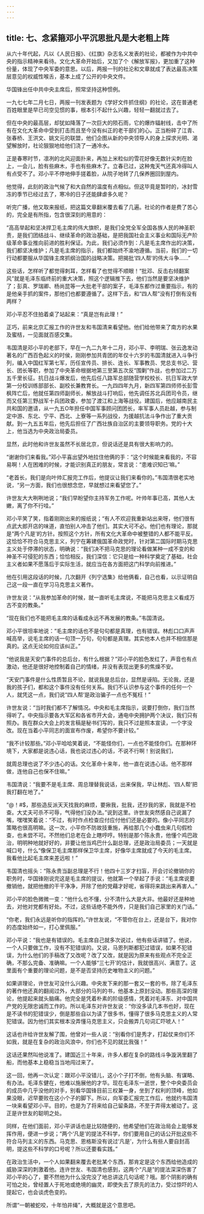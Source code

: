 ```yaml
---
---
---
```

title: 七、念紧箍邓小平沉思批凡是大老粗上阵
---



从六十年代起，凡以《人民日报》、《红旗》杂志名义发表的社论，都被作为中共中央的指示精神来看待。文化大革命开始后，又加了个《解放军报》，更加重了这种份量，体现了中央军委的意思。以后，两报一刊的社沦和文章就成了表达最高决策层意见的权威性喉舌，基本上成了公开的中央文件。

华国锋出任中共中央主席后，照常坚持这种惯例。

一九七七年二月七日，两报一刊发表题为《学好文件抓住纲》的社论，这在普通老百姓眼里是早已司空见惯的事，根本引不起什么兴趣，轻轻一翻就过去了。

但在中央的最高层，却犹如降落了一次巨大的陨石雨，它的爆炸辐射线，击中了所有在文化大革命中受到打击而且至今没有纠正的老干部们的心。正当粉碎了江青、张春桥、王洪文、姚文元的联盟，他们企图从新的中央领导人的身上探求光明、渴望解放时，社论狠狠地给他们浇了一通冷水。

正是春寒时节，凛冽的北风迎面扑来，再加上米粒似的雪花好像无数针尖刺在脸上，一会儿，脸有些麻木，手也有些麻木了。立春已过，这种鬼天气还真冷得叫人有点受不了。邓小平不停地伸手搓着脸，从院子地转了几保养圈回到屋内。

他觉得，此刻的政治气候了和大自然的温度有点相似。但这毕竟是暂时的，冰封雪冻的季节已经过去了，寒冷的日子还能肆虐多久呢？

听完广播，他又取来报纸，把这篇文章翻米覆去看了几遍。社论的作者是费了苦心的，完全是有所指，包含很深刻的用意的：

“高高举起和坚决捍卫毛主席的伟大旗帜，是我们全党全军全国各族人民的神圣职责，是我们团结战斗、继续革命的政治基础，是把我国社会主义事业和国际无产阶级革命事业推向前进的胜利保证。为此，我们必须作到：凡是毛主席作出的决策，我们都坚决维护；凡是毛主席的指示，我们都始终不渝地遵循。当前，我们的一切行动都要服从华国锋主席抓纲治国的战略决策。把揭批‘四人帮’的伟大斗争……”

这些话，怎样听了都觉得刺耳，怎样看了也觉得不顺眼！“批邓、反击右倾翻案风”就是毛泽东临终前的重大决策，照这个逻辑推下去，他们当然是要坚决维护了；彭真、罗瑞卿、杨尚昆等一大批老干部的案子，毛泽东都作过重要指示，有的是他亲手抓的案件，那他们也都要遵循了。这样下去，和“四人帮”没有打倒有没有两样？

邓小平忍不住拍着桌了站起来：“真是岂有此理！”

正巧，前来北京汇报工作的许世友和韦国清来看望他。他们给他带来了南方的水果及蜜桔，一见面就百感交集。

韦国清是邓小平的老部下，早在一九二九年十二月，邓小平、李明瑞、张云逸发动著名的广西百色起义的时侯，刚刚参加共青团的年仅十六岁的韦国清就进入斗争行列，编入中国红军第七军，历任宣传员、排长、连长、军事教员、党总支书记、营长、团长等职，参加了中央革命根据地第三至第五次反“围剿”作战，也参加过二万五千里长征。抗日战斗爆发后，他先后任八路军总部随营学校校长、抗日军政大学第一分校训练部部长、副校长兼教育长。一九四四年九月，新四军第四师师长彭雪枫阵亡后，他就任第四师副师长，解放战斗打响后，他先调任苏北兵团司令员，继而又任第三野战军十兵团政委，参加了渡江和上海等战役。建国后，他应越南民主共和国的邀请，从一九五O年担任中国军事顾问团团长，率军事人员赴越，参与制定中游、东北、宁平、西北、上寮等一系列战役，为援越抗法斗争作出了重大贡献。到一九五五年后，他先后担任了广西壮族自治区的主要领导职务。党的十大上，他当选为中央政治局委员。

显然，此时他和许世友虽然不长居北京，但说话还是具有很大影响力的。

“谢谢你们来看我。”邓小平喜出望外地拉住他俩的手：“这个时候能来看我的，不容易啊！人在困难的时候，才能识别真正的朋友，常言说：“患难识知已’嘛。”

“老首长，我们是向叶帅汇报完工作后，他提议让我们来看你的。”韦国清很老实地说，“另一方面，我们也很想念您，早就想过来看望您了。”

许世友大大咧咧地说；“我们早盼望你主持军务工作呢。叶帅年事已高，其他人太嫩，离了你不行哇。”

邓小平笑了笑，指着刚刚出来的报纸说；“有人不欢迎我重新站出来呀，他们很有点武大郎开店的味道，直怕别人冲击了他们。其实大可不必。他们也有理论，那就是“两个凡是’的方针。按照这个方针，所有文化大革命中被整错的人都不能平反。这恰恰不符合马克思主义，列宁在筹建俄国革命政党时，针对第二国际时期马克思主义处于停滞的状态，明确说：“我们决不把马克思的理论看做某种一成不变的和神圣不可侵犯的东西；恰恰相反，我们深信：它只是给一种科学奠定了基础，社会主义者如果不愿落后于实际生活，就应当在各方面把这门科学向前推进。”

他在引用这段话的时候，几次翻开《列宁选集》给他俩看，自己也看，以示证明自己这一段一直在学习马克思主义著作。

许世友说：“从我参加革命的时候，就一直听毛主席说，不能把马克思主义看成万古不变的教条。”

“现在我们也不能把毛主席的话看成永远不再发展的教条。”韦国清说。

邓小平很坦率地说：“毛主席的话也不是句句都是真理，也有错误。林彪口口声声喊高举，说毛主席的话一句顶一万句，句句都是真理。其实他本人也并不相信那是真的。这点无论如何应该纠正。”

“他说我是天安门事件的总后台，有什么根据？”邓小平的脸色发红了，声音也有点激动，他还是很好地控制着自己的情绪，并没有表现出更多的焦燥不安。

“天安门事件是什么性质暂且不论，就说我是总后台，显然是诬陷。无论我，还是我的孩子们，都和这个事件没有任何关系。我们不认识参与这个事件的任何一个人，就凭这一点，我们说“四人帮’是政治骗子一点也不冤枉！”

许世友说：“当时我们都不了解情况。中央和毛主席指示，说要打倒你，我们当然得听了。中央指示要各大军区和各省市开大会，通电中央拥护两个决议，我们只有照办。我在群众大会上的发言稿是秘书们写的，我只不过是照本宣读，一个字没改。现在当着小平同志的面宣布作废，希望你不要计较。”

“我不计较那些。”邓小平哈哈笑着说，“不能怪你们，一点也不能怪你们。在那种环境下，大家都是说违心话，我也说过违心的话，不说不行啊！别说我们，

就周总理也说了不少违心的话。文化革命十来年，他一直在说违心话。他不那样做，连他自己也保不住嘛。”

韦国清说：“我要不是毛主席、周总理替我说话，出来保我，早让林彪、‘四人帮’把我打翻在地了。”

“@！#$，那些造反派天天找我的麻烦，要揪我，批我，还抄我的家，我就是不检查。大丈夫可杀不可辱，气得他们没办法。”说到这里。许世友突然感自己说漏了嘴，嘿嘿笑着说：“不过，有时作点检查应付应付他们还是必要的。像小平同志的策略也很高明嘛。这一次，小平你不防故技重施，再给那几个小蠢虫来几句假检查，也未尝不可。不然他们总老在会上瞎哼哼。特别是那个陈永贵，他懂个鸡巴政治，明明种地就好好的，非要让他当鸡巴什么副总理，还是政治局委员；一天就是喊口号，什么“像保卫毛主席那样保卫华主席，好像华主席就成了今天的毛主席。我看他比起毛主席来差远啦！”

韦国清也摇头：“陈永贵当副总理是不行！他四十三岁才扫盲，开会讨论撤销你的职务时，华国锋刚说完这是毛主席的提议，他就第一个举起了手说：“毛主席说要撤销他，就把他撤的干干净净，开除了他的党藉才好呢，省得将来跳出来再害人。”

邓小平的脸色微微一变：“他什么也不懂，分不清什么大是大非。他最好还是种地去，对他对党都有好处。不过，这些话绝不能外传，只是我们自己家里的关门话。”

“你老，我们永远是听你的指挥的。”许世友说，“不管你在台上，还是台下，我对你的态度始终如一，打心里佩服。”

邓小平说：“我也是有错误的。毛主席自己就多次说过，他有些话讲错了。他说，一个人只要做工作，没有不犯错误的。又说，马恩列斯都犯过错误，如果不犯错误，为什么他们的手稿改了又改呢？改了又改，就是因为原来有些观点不完全正确，不那么完备、准确嘛。一个人能够“三七开’的估计，我就很高兴、满意了。这里面有个重要的理论问题，是不是否坚持历史唯物主义的问题。”

如果讲理论，许世友可没什么兴趣。中央发下来的那一套又一套的书，除了毛泽东的著作他还真的翻阅过外，大部分的马列的书，他基本上原封没动。那些高深的理论，他提起来就头脑痛。他完全是凭着朴素的阶级感情，凭着对毛泽东、对中国共产党的无限忠诚而工作的。所以毛泽东对许世友说：“你没多读几本书也好，现在是不读书的犯错误少，倒是那些自以为读了很多书，懂得了很多马克思主义的人常犯错误。因为他们其实根本没弄懂马克思主义，只会搬弄几句词汇吓唬人！”

这话也许给许世友解了围，他曾对一些人说：“别看你们是秀才，打起仗来你们不如我，就是在复杂的政治风浪中，你们也不见的就比我强！”

这话还果然叫他说准了。建国近三十年来，许多人都在复杂的路线斗争漩涡里翻了船，而他基本上稳稳当当地闯过来了。

这一回，他再一次认定：跟邓小平没错儿，这小个子打不倒，他有头脑、有谋略、有办法。毛泽东健在，他难以施展他的才华。现在毛泽东一逝世，整个中央委员会的成员中几乎没他的对手，别看华国锋目前三权兼一身，坐到了权利的顶峰，他如果没眼，迟早要败在这小个子的脚下。所以，向军委汇报完工作后，他就约韦国清一块来看望邓小平。目的，也是为了将来给自己留条路，不至于弄得太被动了。这正是许世友的聪明之处。

同样，在他们面前，邓小平讲话也是比较随便的，他希望他们在政治局会上能够发挥作用，便进一步说；“两个‘凡是’的提法不科学，你们要用自己的话公开批这些不符合马列主义的东西。马克思、恩格斯没有说过‘凡是’，为什么有些人要自封高明，提这些不科学的口号呢？所以还要看实践。”

在政治生活中，一个人如果翻来覆去老批某个东西，那肯定是这个东西给他造成的威胁深深的刺激着他。连许世友、韦国清也感到，这两个“凡是”的提法深深伤害了邓小平的心了，要不然他为什么没完没了地总讲这几句话呢？哦。那个阴影的确有可怕之处，曾经置人于死地或绝境的幽灵，即使失去了原先的法力，受过惊吓的人提起它，也会谈虎色变的。

所谓“一朝被蛇咬，十年怕井绳”，大概就是这个意思吧。